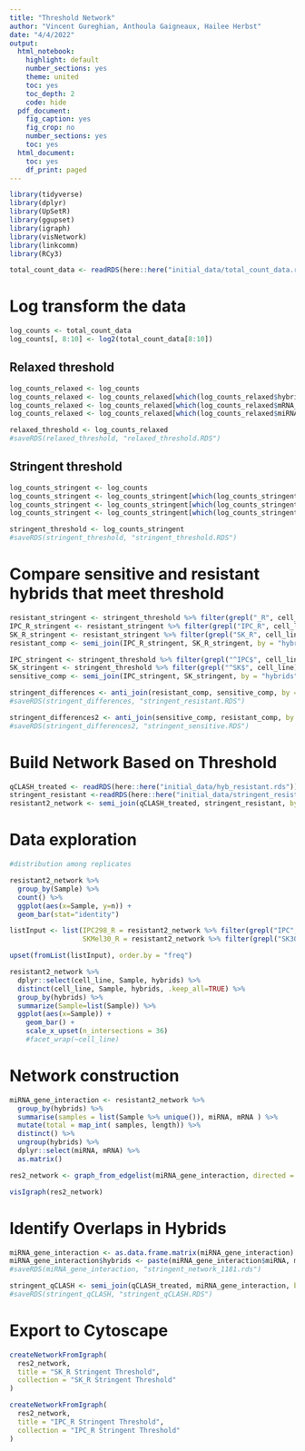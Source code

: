 ---
title: "Threshold Network"
author: "Vincent Gureghian, Anthoula Gaigneaux, Hailee Herbst"
date: "4/4/2022"
output:
  html_notebook:
    highlight: default
    number_sections: yes
    theme: united
    toc: yes
    toc_depth: 2
    code: hide
  pdf_document:
    fig_caption: yes
    fig_crop: no
    number_sections: yes
    toc: yes
  html_document:
    toc: yes
    df_print: paged
---

```{r setup, include=FALSE}
library(tidyverse)
library(dplyr)
library(UpSetR)
library(ggupset)
library(igraph)
library(visNetwork)
library(linkcomm)
library(RCy3)

```



```{r}
total_count_data <- readRDS(here::here("initial_data/total_count_data.rds"))
```

# Log transform the data
```{r pressure, echo=FALSE}

log_counts <- total_count_data
log_counts[, 8:10] <- log2(total_count_data[8:10])

```

## Relaxed threshold
``` {r}
log_counts_relaxed <- log_counts
log_counts_relaxed <- log_counts_relaxed[which(log_counts_relaxed$hybrid_count >= 0.7),]
log_counts_relaxed <- log_counts_relaxed[which(log_counts_relaxed$mRNA_count >= 0),]
log_counts_relaxed <- log_counts_relaxed[which(log_counts_relaxed$miRNA_count >= 3),]

relaxed_threshold <- log_counts_relaxed
#saveRDS(relaxed_threshold, "relaxed_threshold.RDS")
```

## Stringent threshold
```{r}
log_counts_stringent <- log_counts
log_counts_stringent <- log_counts_stringent[which(log_counts_stringent$hybrid_count >= 1.2),]
log_counts_stringent <- log_counts_stringent[which(log_counts_stringent$mRNA_count >= 5.5),]
log_counts_stringent <- log_counts_stringent[which(log_counts_stringent$miRNA_count >= 5.0),]

stringent_threshold <- log_counts_stringent
#saveRDS(stringent_threshold, "stringent_threshold.RDS")
```


# Compare sensitive and resistant hybrids that meet threshold 
```{r}
resistant_stringent <- stringent_threshold %>% filter(grepl("_R", cell_line))
IPC_R_stringent <- resistant_stringent %>% filter(grepl("IPC_R", cell_line))
SK_R_stringent <- resistant_stringent %>% filter(grepl("SK_R", cell_line))
resistant_comp <- semi_join(IPC_R_stringent, SK_R_stringent, by = "hybrids")

IPC_stringent <- stringent_threshold %>% filter(grepl("^IPC$", cell_line))
SK_stringent <- stringent_threshold %>% filter(grepl("^SK$", cell_line))
sensitive_comp <- semi_join(IPC_stringent, SK_stringent, by = "hybrids")

stringent_differences <- anti_join(resistant_comp, sensitive_comp, by = "hybrids")
#saveRDS(stringent_differences, "stringent_resistant.RDS")

stringent_differences2 <- anti_join(sensitive_comp, resistant_comp, by = "hybrids")
#saveRDS(stringent_differences2, "stringent_sensitive.RDS")
```

# Build Network Based on Threshold
``` {r}
qCLASH_treated <- readRDS(here::here("initial_data/hyb_resistant.rds"))
stringent_resistant <-readRDS(here::here("initial_data/stringent_resistant.rds"))
resistant2_network <- semi_join(qCLASH_treated, stringent_resistant, by = "hybrids")
```


# Data exploration

```{r, eval=F, echo=FALSE}

#distribution among replicates

resistant2_network %>% 
  group_by(Sample) %>% 
  count() %>% 
  ggplot(aes(x=Sample, y=n)) +
  geom_bar(stat="identity")

```



```{r, intersections of hybrids between cell lines, echo=FALSE}
listInput <- list(IPC298_R = resistant2_network %>% filter(grepl("IPC", Sample)) %>%  dplyr::select(hybrids) %>%  as_vector(),
                  SKMel30_R = resistant2_network %>% filter(grepl("SK30",Sample)) %>% dplyr::select(hybrids) %>% as_vector())

upset(fromList(listInput), order.by = "freq")

```


```{r, intersections of hybrids between technical replicates, echo=FALSE}

resistant2_network %>% 
  dplyr::select(cell_line, Sample, hybrids) %>% 
  distinct(cell_line, Sample, hybrids, .keep_all=TRUE) %>%
  group_by(hybrids) %>% 
  summarize(Sample=list(Sample)) %>% 
  ggplot(aes(x=Sample)) +
    geom_bar() +
    scale_x_upset(n_intersections = 36)
    #facet_wrap(~cell_line)

```



# Network construction

```{r, extract edges and build network, echo=FALSE}

miRNA_gene_interaction <- resistant2_network %>% 
  group_by(hybrids) %>% 
  summarise(samples = list(Sample %>% unique()), miRNA, mRNA ) %>%
  mutate(total = map_int( samples, length)) %>%
  distinct() %>%
  ungroup(hybrids) %>% 
  dplyr::select(miRNA, mRNA) %>% 
  as.matrix()

res2_network <- graph_from_edgelist(miRNA_gene_interaction, directed = FALSE)

visIgraph(res2_network)

```


# Identify Overlaps in Hybrids
```{r}
miRNA_gene_interaction <- as.data.frame.matrix(miRNA_gene_interaction)
miRNA_gene_interaction$hybrids <- paste(miRNA_gene_interaction$miRNA, miRNA_gene_interaction$mRNA, sep= "_")
#saveRDS(miRNA_gene_interaction, "stringent_network_1181.rds")

stringent_qCLASH <- semi_join(qCLASH_treated, miRNA_gene_interaction, by = "hybrids")
#saveRDS(stringent_qCLASH, "stringent_qCLASH.RDS")
```

# Export to Cytoscape
```{r}
createNetworkFromIgraph(
  res2_network,
  title = "SK_R Stringent Threshold",
  collection = "SK_R Stringent Threshold"
)

createNetworkFromIgraph(
  res2_network,
  title = "IPC_R Stringent Threshold",
  collection = "IPC_R Stringent Threshold"
)
```
